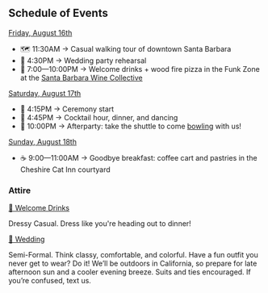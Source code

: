 ## Schedule of Events

<p>
  <u>Friday, August 16th</u>
</p>

- 🗺️ 11:30AM → Casual walking tour of downtown Santa Barbara
- 🌸 4:30PM → Wedding party rehearsal
- 🍷 7:00—10:00PM → Welcome drinks + wood fire pizza in the Funk Zone at the [Santa Barbara Wine Collective](https://maps.app.goo.gl/1itx3VTo37g6CbvL7)

<p>
  <u>Saturday, August 17th</u>
</p>

- 💍 4:15PM → Ceremony start
- 🪩 4:45PM → Cocktail hour, dinner, and dancing
- 🎳 10:00PM → Afterparty: take the shuttle to come <u>bowling</u> with us!

<p>
  <u>Sunday, August 18th</u>
</p>

- ☕️ 9:00—11:00AM → Goodbye breakfast: coffee cart and pastries in the Cheshire Cat Inn courtyard

### Attire

<u>🍷 Welcome Drinks</u>

Dressy Casual. Dress like you're heading out to dinner!

<u>💍 Wedding</u>

Semi-Formal. Think classy, comfortable, and colorful. Have a fun outfit you never get to wear? Do it! We’ll be outdoors in California, so prepare for late afternoon sun and a cooler evening breeze. Suits and ties encouraged. If you’re confused, text us.